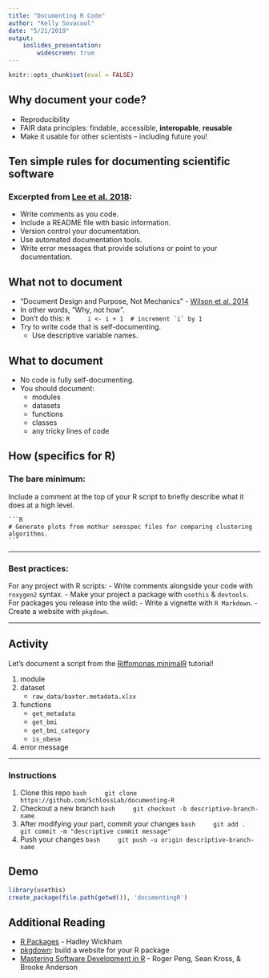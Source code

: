 ```yaml
---
title: "Documenting R Code"
author: "Kelly Sovacool"
date: "5/21/2019"
output: 
    ioslides_presentation:
        widescreen: true
---
```

```R
knitr::opts_chunk$set(eval = FALSE)
```

## Why document your code?

- Reproducibility
- FAIR data principles: findable, accessible, **interopable**, **reusable**
- Make it usable for other scientists -- including future you!

## Ten simple rules for documenting scientific software

### Excerpted from [Lee et al. 2018](https://doi.org/10.1371/journal.pcbi.1006561):

- Write comments as you code.
- Include a README file with basic information.
- Version control your documentation.
- Use automated documentation tools.
- Write error messages that provide solutions or point to your documentation.

## What not to document

- "Document Design and Purpose, Not Mechanics" - [Wilson et al. 2014](Wilson G, Aruliah DA, Brown CT, Chue Hong NP, Davis M, Guy RT, et al. (2014) Best Practices for Scientific Computing. PLoS Biol 12(1): e1001745. https://doi.org/10.1371/journal.pbio.1001745)
- In other words, "Why, not how".
- Don't do this:
    ```R
    i <- i + 1  # increment `i` by 1
    ```
- Try to write code that is self-documenting.
    - Use descriptive variable names.
    
## What to document

- No code is fully self-documenting. 
- You should document:
    - modules
    - datasets
    - functions
    - classes
    - any tricky lines of code

## How (specifics for R)

### The bare minimum:

Include a comment at the top of your R script to briefly describe what it does at a high level. 

    ```R
    # Generate plots from mothur sensspec files for comparing clustering algorithms.
    ```

---

### Best practices:

For any project with R scripts:
    - Write comments alongside your code with `roxygen2` syntax.
    - Make your project a package with `usethis` & `devtools`.
For packages you release into the wild:
    - Write a vignette with `R Markdown`.
    - Create a website with `pkgdown`.

---

## Activity

Let's document a script from the [Riffomonas minimalR](http://www.riffomonas.org/minimalR/06_line_plots.html) tutorial!

1. module
1. dataset
    - `raw_data/baxter.metadata.xlsx`
1. functions
    - `get_metadata`
    - `get_bmi`
    - `get_bmi_category`
    - `is_obese`
1. error message

---

### Instructions

1. Clone this repo
    ```bash
    git clone https://github.com/SchlossLab/documenting-R
    ```
1. Checkout a new branch
    ```bash
    git checkout -b descriptive-branch-name
    ```
1. After modifying your part, commit your changes
    ```bash
    git add .
    git commit -m "descriptive commit message"
    ```
1. Push your changes
    ```bash
    git push -u origin descriptive-branch-name
    ```

## Demo 

```R
library(usethis)
create_package(file.path(getwd()), 'documentingR')
```

## Additional Reading

- [R Packages](http://r-pkgs.had.co.nz/man.html) - Hadley Wickham
- [pkgdown](https://pkgdown.r-lib.org/): build a website for your R package
- [Mastering Software Development in R](https://bookdown.org/rdpeng/RProgDA/documentation.html) - Roger Peng, Sean Kross, & Brooke Anderson

